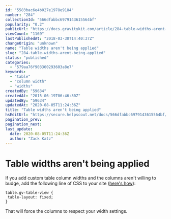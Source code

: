 ```yaml
---
id: "5583bac6e4b027e1978e9184"
number: "284"
collectionId: "566dfabbc6979143615564bf"
popularity: "0.2"
publicUrl: "https://docs.gravitykit.com/article/284-table-widths-arent-being-applied"
viewCount: "1169"
lastPublishedAt: "2018-03-30T14:40:37Z"
changeOrigin: "unknown"
name: "Table widths aren't being applied"
slug: "284-table-widths-arent-being-applied"
status: "published"
categories: 
  - "579aa76f903360293603a8e7"
keywords: 
  - "table"
  - "column width"
  - "widths"
createdBy: "59634"
createdAt: "2015-06-19T06:46:30Z"
updatedBy: "59634"
updatedAt: "2020-08-05T11:24:36Z"
title: "Table widths aren't being applied"
hsEditUrl: "https://secure.helpscout.net/docs/566dfabbc6979143615564bf/article/5583bac6e4b027e1978e9184"
pagination_prev: 
pagination_next: 
last_update:
  date: 2020-08-05T11:24:36Z
  author: "Zack Katz"
---
```


# Table widths aren't being applied

If you add custom table column widths and the columns aren't willing to budge, add the following line of CSS to your site ([here's how](http://docs.gravityview.co/article/246-how-to-add-custom-css-to-your-website)):

```
table.gv-table-view {
 table-layout: fixed;
}
```

That will force the columns to respect your width settings.
